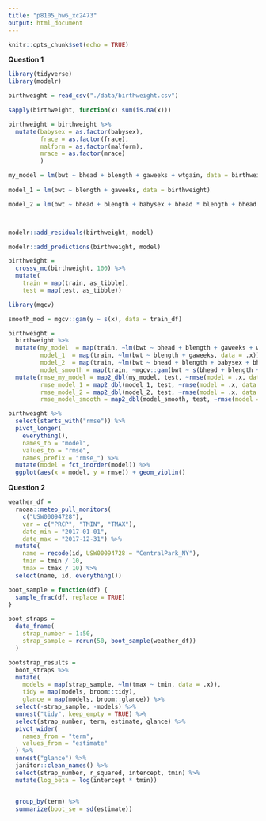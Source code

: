 ```yaml
---
title: "p8105_hw6_xc2473"
output: html_document
---
```


```r
knitr::opts_chunk$set(echo = TRUE)
```

**Question 1**

```r
library(tidyverse)
library(modelr)

birthweight = read_csv("./data/birthweight.csv")

sapply(birthweight, function(x) sum(is.na(x)))

birthweight = birthweight %>% 
  mutate(babysex = as.factor(babysex), 
         frace = as.factor(frace), 
         malform = as.factor(malform), 
         mrace = as.factor(mrace)
         )

my_model = lm(bwt ~ bhead + blength + gaweeks + wtgain, data = birthweight)
  
model_1 = lm(bwt ~ blength + gaweeks, data = birthweight)

model_2 = lm(bwt ~ bhead + blength + babysex + bhead * blength + bhead * babysex + blength * babysex, data = birthweight)



modelr::add_residuals(birthweight, model)

modelr::add_predictions(birthweight, model)

```

```r
birthweight =
  crossv_mc(birthweight, 100) %>% 
  mutate(
    train = map(train, as_tibble),
    test = map(test, as_tibble))

library(mgcv)

smooth_mod = mgcv::gam(y ~ s(x), data = train_df)

birthweight = 
  birthweight %>% 
  mutate(my_model  = map(train, ~lm(bwt ~ bhead + blength + gaweeks + wtgain, data = .x)),
         model_1  = map(train, ~lm(bwt ~ blength + gaweeks, data = .x)),
         model_2  = map(train, ~lm(bwt ~ bhead + blength + babysex + bhead * blength + bhead * babysex + blength * babysex, data = .x)),
         model_smooth = map(train, ~mgcv::gam(bwt ~ s(bhead + blength + gaweeks + wtgain), data = .x))) %>% 
  mutate(rmse_my_model = map2_dbl(my_model, test, ~rmse(model = .x, data = .y)),
         rmse_model_1 = map2_dbl(model_1, test, ~rmse(model = .x, data = .y)),
         rmse_model_2 = map2_dbl(model_2, test, ~rmse(model = .x, data = .y)),
         rmse_model_smooth = map2_dbl(model_smooth, test, ~rmse(model = .x, data = .y)))

birthweight %>% 
  select(starts_with("rmse")) %>% 
  pivot_longer(
    everything(),
    names_to = "model", 
    values_to = "rmse",
    names_prefix = "rmse_") %>% 
  mutate(model = fct_inorder(model)) %>% 
  ggplot(aes(x = model, y = rmse)) + geom_violin()
```

**Question 2**

```r
weather_df = 
  rnoaa::meteo_pull_monitors(
    c("USW00094728"),
    var = c("PRCP", "TMIN", "TMAX"), 
    date_min = "2017-01-01",
    date_max = "2017-12-31") %>%
  mutate(
    name = recode(id, USW00094728 = "CentralPark_NY"),
    tmin = tmin / 10,
    tmax = tmax / 10) %>%
  select(name, id, everything())

boot_sample = function(df) {
  sample_frac(df, replace = TRUE)
}

boot_straps = 
  data_frame(
    strap_number = 1:50,
    strap_sample = rerun(50, boot_sample(weather_df))
  )

bootstrap_results = 
  boot_straps %>% 
  mutate(
    models = map(strap_sample, ~lm(tmax ~ tmin, data = .x)),
    tidy = map(models, broom::tidy),
    glance = map(models, broom::glance)) %>% 
  select(-strap_sample, -models) %>% 
  unnest("tidy", keep_empty = TRUE) %>% 
  select(strap_number, term, estimate, glance) %>% 
  pivot_wider(
    names_from = "term",
    values_from = "estimate"
  ) %>% 
  unnest("glance") %>% 
  janitor::clean_names() %>% 
  select(strap_number, r_squared, intercept, tmin) %>% 
  mutate(log_beta = log(intercept * tmin)) 


  group_by(term) %>% 
  summarize(boot_se = sd(estimate))
```


